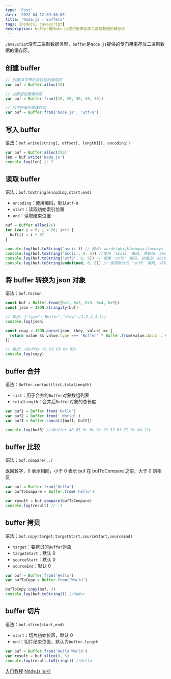 ```yaml
---
type: 'Post'
date: '2022-04-12 09:30:08'
title: 'Node.js - Buffers'
tags: [nodejs, javascript]
description: buffer是Node.js提供用来存放二进制数据的缓存区
---
```


`JavaScript`没有二进制数据类型，`buffer`是`Node.js`提供的专门用来存放二进制数据的缓存区。

## 创建 buffer

```js
// 创建10字节的未启动的缓存区
var buf = Buffer.alloc(10)

// 从数组创建缓存区
var buf = Buffer.from([10, 20, 30, 40, 50])

// 从字符串创建缓存区
var buf = Buffer.from('Node.js', 'utf-8')
```

## 写入 buffer

语法：`buf.write(string[, offset[, length]][, encoding])`

```js
var buf = Buffer.alloc(256)
len = buf.write('Node.js')
console.log(len) // 7
```

## 读取 buffer

语法：`buf.toString(encoding,start,end)`

- `encoding`：使用编码，默认`utf-8`
- `start`：读取初始索引位置
- `end`：读取结束位置

```js
buf = Buffer.alloc(26)
for (var i = 0; i < 26; i++) {
  buf[i] = i + 97
}

console.log(buf.toString('ascii')) // 输出: abcdefghijklmnopqrstuvwxyz
console.log(buf.toString('ascii', 0, 5)) //使用 'ascii' 编码, 并输出: abcde
console.log(buf.toString('utf8', 0, 5)) // 使用 'utf8' 编码, 并输出: abcde
console.log(buf.toString(undefined, 0, 5)) // 使用默认的 'utf8' 编码, 并输出: abcde
```

## 将 buffer 转换为 json 对象

语法：`buf.toJson`

```js
const buf = Buffer.from([0x1, 0x2, 0x3, 0x4, 0x5])
const json = JSON.stringify(buf)

// 输出: {"type":"Buffer","data":[1,2,3,4,5]}
console.log(json)

const copy = JSON.parse(json, (key, value) => {
  return value && value.type === 'Buffer' ? Buffer.from(value.data) : value
})

// 输出: <Buffer 01 02 03 04 05>
console.log(copy)
```

## buffer 合并

语法：`Buffer.contact(list,totalLength)`

- `list`：用于合并的`Buffer`对象数组列表
- `totalLength`：合并后`Buffer`对象的总长度

```js
var buf1 = Buffer.from('Hello')
var buf2 = Buffer.from(' World!')
var buf3 = Buffer.concat([buf1, buf2])

console.log(buf3) //<Buffer 48 65 6c 6c 6f 20 57 6f 72 6c 64 21>
```

## buffer 比较

语法：`buf.compare(..)`

返回数字，0 表示相同，小于 0 表示 buf 在 bufToCompare 之前，大于 0 则相反

```js
var buf = Buffer.from('Hello')
var bufToCompare = Buffer.from('hello')

var result = buf.compare(bufToCompare)
console.log(result) // -1
```

## buffer 拷贝

语法：`buf.copy(target,targetStart,sourceStart,sourceEnd)`

- `target`：要拷贝的`Buffer`对象
- `targetStart`：默认 0
- `sourceStart`：默认 0
- `sourceEnd`：默认 0

```js
var buf = Buffer.from('Hello')
var bufToCopy = Buffer.from('World')

bufToCopy.copy(buf, 2)
console.log(buf.toString()) //HeWor
```

## buffer 切片

语法：`buf.slice(start,end)`

- `start`：切片初始位置，默认 0
- `end`：切片结束位置，默认为`buffer.length`

```js
var buf = Buffer.from('Hello World')
var result = buf.slice(0, 5)
console.log(result.toString()) //Hello
```

[入门教程](http://nodejs.cn/learn/nodejs-buffers)
[Node.js 文档](http://nodejs.cn/api/buffer.html)
